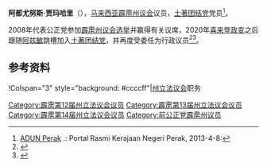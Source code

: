 {{noteTA
|G1=melayu
}}
{{Infobox Officeholder
|honorific-prefix = 
|name             = 阿都尤努斯·贾玛哈里
|original_name    = Abdul Yunus bin Jamahari
|honorific-suffix=
|image            = 
|image_wide       =

|constituency_AM = {{zyx|瓜拉古楼}}
|assembly      = 霹雳州立法议会
|term_start      = 2008年
|term_end       = 
|predecessor     = 莫哈末沙烈（[[国阵|国阵]][[巫统|巫统]]）
 |majority       = 
 |order2            =
|office2          = 
|term_start2       = 
 |term_end2         = 
|predecessor2      = 
 |successor2        = 
|birth_date       = 
|birth_place      = 
|death_date       = 
|death_place      =
|othername =
|nationality = {{MYS}}
|party            = {{土著团结党}}
|otherparty ={{希盟}}<br>{{公正党}}（－2020）
|sex = 
|spouse           = 
|children         =
|religion         = [[伊斯兰教|伊斯兰教]]
|profession       = 
|alma_mater       = 
}}

'''阿都尤努斯·贾玛哈里'''（{{lang-ms|Abdul Yunus bin Jamahari}}），[[马来西亚|马来西亚]][[霹雳州|霹雳]][[霹雳州议会|州议会]]{{zyx|瓜拉古楼}}议员，[[土著团结党|土著团结党]]党员<ref>[http://www.perak.gov.my/index.php/kerajaan-negeri/adun-perak ADUN Perak] {{webarchive|url=https://web.archive.org/web/20130122011957/http://www.perak.gov.my/index.php/kerajaan-negeri/adun-perak |date=2013-01-22 }}.: Portal Rasmi Kerajaan Negeri Perak, 2013-4-8:</ref>。

2008年代表公正党参加[[2008年马来西亚大选|霹雳州议会选举]]并赢得有关议席，2020年[[喜来登政变|喜来登政变]]之后跟随[[阿兹敏|阿兹敏]]跳槽加入[[土著团结党|土著团结党]]，并再度受委任为行政议员<ref>{{cite news|url=https://www.orientaldaily.com.my/index.php/news/north/2020/03/31/333635|title=霹州7议员宣誓为行政议员 - 北马|website=[[馬來西亞東方日報|東方網]]|accessdate=2020-06-15|archive-date=2020-06-15|archive-url=https://web.archive.org/web/20200615181304/https://www.orientaldaily.com.my/index.php/news/north/2020/03/31/333635|dead-url=no}}</ref><ref>{{cite news|url=https://www.sinchew.com.my/content/content_2244675.html|title=霹7行政议员宣誓·杨祖强不在名单|website=[[星洲网|星洲网]]|accessdate=2020-06-15|archive-date=2020-06-15|archive-url=https://web.archive.org/web/20200615181426/https://www.sinchew.com.my/content/content_2244675.html|dead-url=no}}</ref>。

==参考资料==
{{Portal|马来西亚}}
{{reflist}}

{{start box}}
!Colspan="3" style="background: #ccccff"|{{Perak}}[[霹雳州议会|州立法议会]]职务
{{S-before|莫哈末沙烈|[[国阵|国阵]][[巫统|巫统]]}}
{{S-title|{{zyx|瓜拉古楼}}议员|2008－至今}}
{{S-inc}}
{{end box}}
{{马来西亚人物小作品}}

[[Category:霹雳第12届州立法议会议员|Category:霹雳第12届州立法议会议员]]
[[Category:霹雳第13届州立法议会议员|Category:霹雳第13届州立法议会议员]]
[[Category:霹雳第14届州立法议会议员|Category:霹雳第14届州立法议会议员]]
[[Category:前公正党霹雳州议员|Category:前公正党霹雳州议员]]